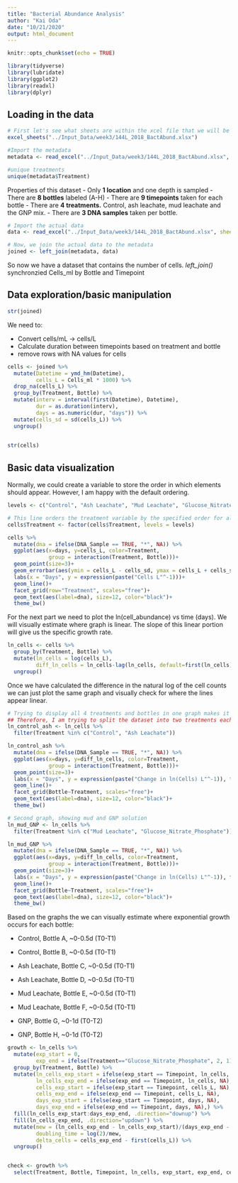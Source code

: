 ```yaml
---
title: "Bacterial Abundance Analysis"
author: "Kai Oda"
date: "10/21/2020"
output: html_document
---
```


```r
knitr::opts_chunk$set(echo = TRUE)

library(tidyverse)
library(lubridate)
library(ggplot2)
library(readxl)
library(dplyr)
```

## Loading in the data 

```r
# First let's see what sheets are within the xcel file that we will be working with 
excel_sheets("../Input_Data/week3/144L_2018_BactAbund.xlsx")

#Import the metadata 
metadata <- read_excel("../Input_Data/week3/144L_2018_BactAbund.xlsx", sheet="Metadata")

#unique treatments 
unique(metadata$Treatment)
```

Properties of this dataset
- Only **1 location** and one depth is sampled 
- There are **8 bottles** labeled (A-H)
- There are **9 timepoints** taken for each bottle 
- There are **4 treatments.** Control, ash leachate, mud leachate and the GNP mix. 
- There are **3 DNA samples** taken per bottle. 

```r
# Import the actual data 
data <- read_excel("../Input_Data/week3/144L_2018_BactAbund.xlsx", sheet="Data")

# Now, we join the actual data to the metadata 
joined <- left_join(metadata, data)

```

So now we have a dataset that contains the number of cells. *left_join()* synchronzied Cells_ml by Bottle and Timepoint 

## Data exploration/basic manipulation 

```r
str(joined)
```

We need to: 

- Convert cells/mL -> cells/L 
- Calculate duration between timepoints based on treatment and bottle 
- remove rows with NA values for cells 

``` r
cells <- joined %>% 
  mutate(Datetime = ymd_hm(Datetime), 
         cells_L = Cells_ml * 1000) %>% 
  drop_na(cells_L) %>% 
  group_by(Treatment, Bottle) %>% 
  mutate(interv = interval(first(Datetime), Datetime), 
         dur = as.duration(interv),
         days = as.numeric(dur, "days")) %>% 
  mutate(cells_sd = sd(cells_L)) %>% 
  ungroup() 
  

str(cells)
```


## Basic data visualization 
Normally, we could create a variable to store the order in which elements should appear. However, I am happy with the default ordering. 

```r
levels <- c("Control", "Ash Leachate", "Mud Leachate", "Glucose_Nitrate_Phosphate")

# This line orders the treatment variable by the specified order for all future figures
cells$Treatment <- factor(cells$Treatment, levels = levels)

cells %>% 
  mutate(dna = ifelse(DNA_Sample == TRUE, "*", NA)) %>% 
  ggplot(aes(x=days, y=cells_L, color=Treatment, 
             group = interaction(Treatment, Bottle)))+
  geom_point(size=3)+
  geom_errorbar(aes(ymin = cells_L - cells_sd, ymax = cells_L + cells_sd), width=0.1)+
  labs(x = "Days", y = expression(paste("Cells L"^-1)))+
  geom_line()+
  facet_grid(row="Treatment", scales="free")+
  geom_text(aes(label=dna), size=12, color="black")+
  theme_bw()


```

For the next part we need to plot the ln(cell_abundance) vs time (days). We will visually estimate where graph is linear. The slope of this linear portion will give us the specific growth rate. 

```r
ln_cells <- cells %>% 
  group_by(Treatment, Bottle) %>% 
  mutate(ln_cells = log(cells_L), 
         diff_ln_cells = ln_cells-lag(ln_cells, default=first(ln_cells))) %>% 
  ungroup()
```

Once we have calculated the difference in the natural log of the cell counts we can just plot the same graph and visually check for where the lines appear linear. 

```r
# Trying to display all 4 treatments and bottles in one graph makes it impossible to distinguish the linear portion
## Therefore, I am trying to split the dataset into two treatments each to make it easier to visualize 
ln_control_ash <- ln_cells %>% 
  filter(Treatment %in% c("Control", "Ash Leachate"))

ln_control_ash %>% 
  mutate(dna = ifelse(DNA_Sample == TRUE, "*", NA)) %>% 
  ggplot(aes(x=days, y=diff_ln_cells, color=Treatment, 
             group = interaction(Treatment, Bottle)))+
  geom_point(size=3)+
  labs(x = "Days", y = expression(paste("Change in ln(Cells) L"^-1)), title="Change in ln(Cells) in control + ash treatments over time")+
  geom_line()+
  facet_grid(Bottle~Treatment, scales="free")+
  geom_text(aes(label=dna), size=12, color="black")+
  theme_bw()

# Second graph, showing mud and GNP solution 
ln_mud_GNP <- ln_cells %>% 
  filter(Treatment %in% c("Mud Leachate", "Glucose_Nitrate_Phosphate"))

ln_mud_GNP %>% 
  mutate(dna = ifelse(DNA_Sample == TRUE, "*", NA)) %>% 
  ggplot(aes(x=days, y=diff_ln_cells, color=Treatment, 
             group = interaction(Treatment, Bottle)))+
  geom_point(size=3)+
  labs(x = "Days", y = expression(paste("Change in ln(Cells) L"^-1)), title="Change in ln(Cells) in mud + GNP treatments over time")+
  geom_line()+
  facet_grid(Bottle~Treatment, scales="free")+
  geom_text(aes(label=dna), size=12, color="black")+
  theme_bw()

```

Based on the graphs the we can visually estimate where exponential growth occurs for each bottle: 

- Control, Bottle A, ~0-0.5d (T0-T1)
- Control, Bottle B, ~0-0.5d (T0-T1)
- Ash Leachate, Bottle C, ~0-0.5d (T0-T1)
- Ash Leachate, Bottle D, ~0-0.5d (T0-T1)
- Mud Leachate, Bottle E, ~0-0.5d (T0-T1)
- Mud Leachate, Bottle F, ~0-0.5d (T0-T1)

- GNP, Bottle G, ~0-1d (T0-T2)
- GNP, Bottle H, ~0-1d (T0-T2)

```r
growth <- ln_cells %>% 
  mutate(exp_start = 0, 
         exp_end = ifelse(Treatment=="Glucose_Nitrate_Phosphate", 2, 1)) %>% 
  group_by(Treatment, Bottle) %>% 
  mutate(ln_cells_exp_start = ifelse(exp_start == Timepoint, ln_cells, NA), 
         ln_cells_exp_end = ifelse(exp_end == Timepoint, ln_cells, NA), 
         cells_exp_start = ifelse(exp_start == Timepoint, cells_L, NA), 
         cells_exp_end = ifelse(exp_end == Timepoint, cells_L, NA), 
         days_exp_start = ifelse(exp_start == Timepoint, days, NA), 
         days_exp_end = ifelse(exp_end == Timepoint, days, NA),) %>%
  fill(ln_cells_exp_start:days_exp_end, .direction="downup") %>%
  fill(ln_cells_exp_end, .direction="updown") %>% 
  mutate(mew = (ln_cells_exp_end - ln_cells_exp_start)/(days_exp_end - days_exp_start), 
         doubling_time = log(2)/mew, 
         delta_cells = cells_exp_end - first(cells_L)) %>% 
  ungroup() 


check <- growth %>%  
  select(Treatment, Bottle, Timepoint, ln_cells, exp_start, exp_end, cells_exp_start, cells_exp_end, mew, doubling_time)

```




























